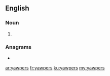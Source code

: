 ==English==

===Noun===
{{head|en|noun plural form}}

# {{plural of|yawper|lang=en}}

===Anagrams===
* {{l|en|spyware}}

[[ar:yawpers]]
[[fr:yawpers]]
[[ku:yawpers]]
[[my:yawpers]]